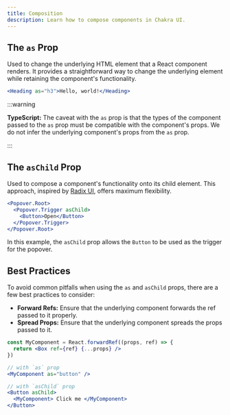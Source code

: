 ```yaml
---
title: Composition
description: Learn how to compose components in Chakra UI.
---
```


## The `as` Prop

Used to change the underlying HTML element that a React component renders. It
provides a straightforward way to change the underlying element while retaining
the component's functionality.

```jsx
<Heading as="h3">Hello, world!</Heading>
```

:::warning

**TypeScript:** The caveat with the `as` prop is that the types of the component
passed to the `as` prop must be compatible with the component's props. We do not
infer the underlying component's props from the `as` prop.

:::

## The `asChild` Prop

Used to compose a component's functionality onto its child element. This
approach, inspired by
[Radix UI](https://www.radix-ui.com/primitives/docs/utilities/slot), offers
maximum flexibility.

```jsx
<Popover.Root>
  <Popover.Trigger asChild>
    <Button>Open</Button>
  </Popover.Trigger>
</Popover.Root>
```

In this example, the `asChild` prop allows the `Button` to be used as the
trigger for the popover.

## Best Practices

To avoid common pitfalls when using the `as` and `asChild` props, there are a
few best practices to consider:

- **Forward Refs:** Ensure that the underlying component forwards the ref passed
  to it properly.
- **Spread Props:** Ensure that the underlying component spreads the props
  passed to it.

```jsx
const MyComponent = React.forwardRef((props, ref) => {
  return <Box ref={ref} {...props} />
})

// with `as` prop
<MyComponent as="button" />

// with `asChild` prop
<Button asChild>
  <MyComponent> Click me </MyComponent>
</Button>
```
